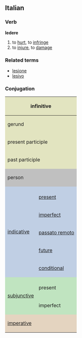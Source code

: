 ==Italian==
===Verb===
'''ledere'''

# to [[hurt]], to [[infringe]]
# to [[injure]], to [[damage]]

===Related terms===
*[[lesione]]
*[[lesivo]]

===Conjugation===

<center>
{| style="background:#F0F0F0"

|-
! colspan="3" style="background:#e2e4c0" | infinitive
| colspan="5" | ledere

|-
! colspan="3" style="background:#e2e4c0" | gerund
| colspan="5" | ledendo

|-
! colspan="3" style="background:#e2e4c0" | present participle
| colspan="5" | [[ledente]]

|-
! colspan="3" style="background:#e2e4c0" | past participle
| colspan="5" | [[leso]]

|-
! colspan="2" rowspan="2" style="background:#C0C0C0" | person
! colspan="3" style="background:#C0C0C0" | singular
! colspan="3" style="background:#C0C0C0" | plural

|-
! style="background:#C0C0C0;width:12.5%" | first
! style="background:#C0C0C0;width:12.5%" | second
! style="background:#C0C0C0;width:12.5%" | third
! style="background:#C0C0C0;width:12.5%" | first
! style="background:#C0C0C0;width:12.5%" | second
! style="background:#C0C0C0;width:12.5%" | third

|-
! rowspan="6" style="background:#c0cfe4" | [[indicative]]

! style="background:#c0cfe4" colspan="1" | 
! style="background:#c0cfe4" | io
! style="background:#c0cfe4" | tu
! style="background:#c0cfe4" | lui/lei
! style="background:#c0cfe4" | noi
! style="background:#c0cfe4" | voi
! style="background:#c0cfe4" | loro

|-
! style="height:3em;background:#c0cfe4" | [[present]]
| ledo
| ledi
| lede
| lediamo
| ledete
| ledono

|-
! style="height:3em;background:#c0cfe4" | [[imperfect]]
| ledevo
| ledevi
| ledeva
| ledevamo
| ledevate
| ledevano

|-
! style="height:3em;background:#c0cfe4" | [[passato remoto]]
| lesi
| ledesti
| lese
| ledemmo
| ledeste
| lesero

|-
! style="height:3em;background:#c0cfe4" | [[future]]
| lederò
| lederai
| lederà
| lederemo
| lederete
| lederanno

|-
! style="height:3em;background:#c0cfe4" | [[conditional]]
| lederei
| lederesti
| lederebbe
| lederemmo
| ledereste
| lederebbero

|-
! rowspan="3" style="background:#c0e4c0" |[[subjunctive]]
! style="background:#c0e4c0" | 
! style="background:#c0e4c0" | che io
! style="background:#c0e4c0" | che tu
! style="background:#c0e4c0" | che lui/che lei
! style="background:#c0e4c0" | che noi
! style="background:#c0e4c0" | che voi
! style="background:#c0e4c0" | che loro

|-
! style="height:3em;background:#c0e4c0" | present
| leda
| leda
| leda
| lediamo
| lediate
| ledano

|-
! style="height:3em;background:#c0e4c0" rowspan="1" | imperfect
| ledessi
| ledessi
| ledesse
| ledessimo
| ledeste
| ledessero

|-
! colspan="2" rowspan="2" style="height:3em;background:#e4d4c0" | [[imperative]]
! style="background:#e4d4c0" | -
! style="background:#e4d4c0" | tu
! style="background:#e4d4c0" | lui/lei
! style="background:#e4d4c0" | noi
! style="background:#e4d4c0" | voi
! style="background:#e4d4c0" | loro

|-
|
| ledi
| leda
| lediamo
| ledete
| ledano

|}
</center>